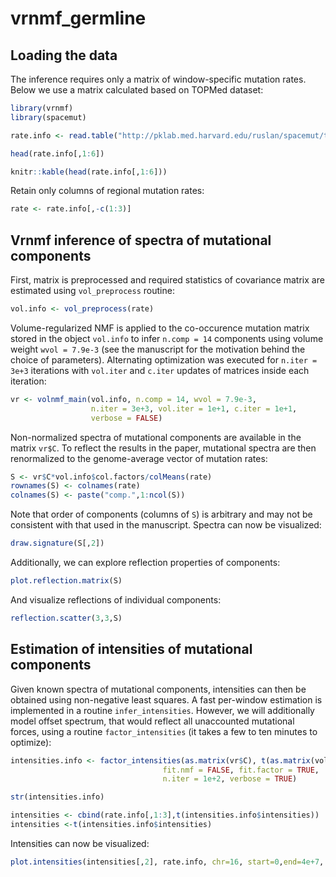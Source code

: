 # vrnmf_germline

## Loading the data
The inference requires only a matrix of window-specific mutation rates. Below we use a matrix calculated based on TOPMed dataset:
```r
library(vrnmf)
library(spacemut)

rate.info <- read.table("http://pklab.med.harvard.edu/ruslan/spacemut/tracks/TOPMed_10kb.txt",header=TRUE)
```

```r
head(rate.info[,1:6])
```

```r
knitr::kable(head(rate.info[,1:6]))
```

Retain only columns of regional mutation rates:
```r
rate <- rate.info[,-c(1:3)]
```

## Vrnmf inference of spectra of mutational components

First, matrix is preprocessed and required statistics of covariance matrix are estimated using `vol_preprocess` routine:
```r
vol.info <- vol_preprocess(rate)
```


Volume-regularized NMF is applied to the co-occurence mutation matrix stored in the object `vol.info` to infer `n.comp = 14` components using volume weight `wvol = 7.9e-3` (see the manuscript for the motivation behind the choice of parameters). Alternating optimization was executed for `n.iter = 3e+3` iterations with `vol.iter` and `c.iter` updates of matrices inside each iteration:

```r
vr <- volnmf_main(vol.info, n.comp = 14, wvol = 7.9e-3,
                  n.iter = 3e+3, vol.iter = 1e+1, c.iter = 1e+1, 
                  verbose = FALSE)
```

Non-normalized spectra of mutational components are available in the matrix `vr$C`. To reflect the results in the paper, mutational spectra are then renormalized to the genome-average vector of mutation rates:

```r
S <- vr$C*vol.info$col.factors/colMeans(rate)
rownames(S) <- colnames(rate)
colnames(S) <- paste("comp.",1:ncol(S))
```

Note that order of components (columns of `S`) is arbitrary and may not be consistent with that used in the manuscript. 
Spectra can now be visualized:
```r
draw.signature(S[,2])
```

Additionally, we can explore reflection properties of components:
```r
plot.reflection.matrix(S)
```

And visualize reflections of individual components:
```r
reflection.scatter(3,3,S)
```

## Estimation of intensities of mutational components

Given known spectra of mutational components, intensities can then be obtained using non-negative least squares. A fast per-window estimation is implemented in a routine `infer_intensities`. However, we will additionally model offset spectrum, that would reflect all unaccounted mutational forces, using a routine `factor_intensities` (it takes a few to ten minutes to optimize):

```r
intensities.info <- factor_intensities(as.matrix(vr$C), t(as.matrix(vol.info$X.process)), 
                                  fit.nmf = FALSE, fit.factor = TRUE, 
                                  n.iter = 1e+2, verbose = TRUE) 

str(intensities.info)
```

```r
intensities <- cbind(rate.info[,1:3],t(intensities.info$intensities))
intensities <-t(intensities.info$intensities)

```

Intensities can now be visualized:
```r
plot.intensities(intensities[,2], rate.info, chr=16, start=0,end=4e+7,  span.wind=100)
```

